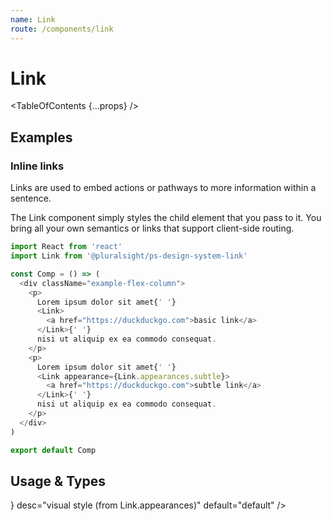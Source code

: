 ```yaml
---
name: Link
route: /components/link
---
```



# Link

<TableOfContents {...props} />

## Examples

### Inline links

Links are used to embed actions or pathways to more information within a sentence.

The Link component simply styles the child element that you pass to it. You bring all your own semantics or links that support client-side routing.

```typescript
import React from 'react'
import Link from '@pluralsight/ps-design-system-link'

const Comp = () => (
  <div className="example-flex-column">
    <p>
      Lorem ipsum dolor sit amet{' '}
      <Link>
        <a href="https://duckduckgo.com">basic link</a>
      </Link>{' '}
      nisi ut aliquip ex ea commodo consequat.
    </p>
    <p>
      Lorem ipsum dolor sit amet{' '}
      <Link appearance={Link.appearances.subtle}>
        <a href="https://duckduckgo.com">subtle link</a>
      </Link>{' '}
      nisi ut aliquip ex ea commodo consequat.
    </p>
  </div>
)

export default Comp
```

## Usage & Types

<Usage
  install="npm install @pluralsight/ps-design-system-link"
  import="import Link from '@pluralsight/ps-design-system-link'"
  packageName="link"
  version={props.version}
/>

<TypesTable>
  <TypesProp
    name="appearance"
    type={<TypesEnum enum={Link.appearances} />}
    desc="visual style (from Link.appearances)"
    default="default"
  />
</TypesTable>

